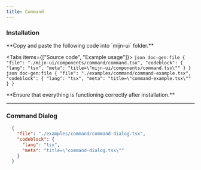 ```yaml
---
title: Command
---
```



<ComponentPreview>
  <CommandExample />
</ComponentPreview>

### Installation

<Steps>
  <Step>
  **Copy and paste the following code into `mijn-ui` folder.**

  <Tabs items={["Source code", "Example usage"]}>
    <Tab value="Source code">
        ```json doc-gen:file
          {
            "file": "./mijn-ui/components/command/command.tsx",
            "codeblock": {
              "lang": "tsx",
              "meta": "title=\"mijn-ui/components/command.tsx\""
            }
          }
        ```
    </Tab>
    <Tab value="Example usage">
        ```json doc-gen:file
          {
            "file": "./examples/command/command-example.tsx",
            "codeblock": {
              "lang": "tsx",
              "meta": "title=\"command-example.tsx\""
            }
          }
        ```
    </Tab>
  </Tabs>  
  </Step>
  
  <Step>
  **Ensure that everything is functioning correctly after installation.**
  </Step>
</Steps>

---

### Command Dialog

<ComponentPreview>
  <CommandDialogExample />
</ComponentPreview>

```json doc-gen:file
  {
    "file": "./examples/command/command-dialog.tsx",
    "codeblock": {
      "lang": "tsx",
      "meta": "title=\"command-dialog.tsx\""
    }
  }
```